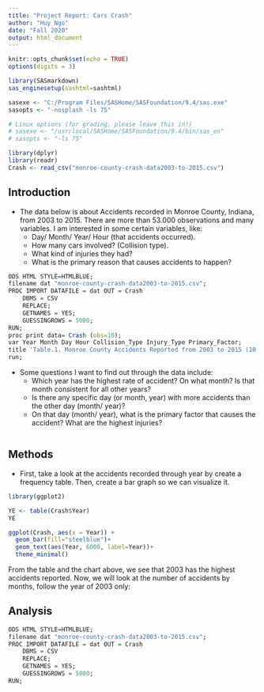 ```yaml
---
title: "Project Report: Cars Crash"
author: "Huy Ngo"
date: "Fall 2020"
output: html_document
---
```


```r
knitr::opts_chunk$set(echo = TRUE)
options(digits = 3)
```

```r

library(SASmarkdown)
sas_enginesetup(sashtml=sashtml)

sasexe <- "C:/Program Files/SASHome/SASFoundation/9.4/sas.exe"
sasopts <- "-nosplash -ls 75"

# Linux options (for grading, please leave this in!)
# sasexe <- "/usr/local/SASHome/SASFoundation/9.4/bin/sas_en"
# sasopts <- "-ls 75"
```

```r
library(dplyr)
library(readr)
Crash <- read_csv("monroe-county-crash-data2003-to-2015.csv")
```

## Introduction

* The data below is about Accidents recorded in Monroe County, Indiana, from 2003 to 2015. There are more than 53.000 observations and many variables. I am interested in some certain variables, like:
  - Day/ Month/ Year/ Hour (that accidents occurred). 
  - How many cars involved? (Collision type). 
  - What kind of injuries they had? 
  - What is the primary reason that causes accidents to happen?  

```r
ODS HTML STYLE=HTMLBLUE;
filename dat "monroe-county-crash-data2003-to-2015.csv";
PROC IMPORT DATAFILE = dat OUT = Crash
    DBMS = CSV 
    REPLACE; 
    GETNAMES = YES;
    GUESSINGROWS = 5000;
RUN;
proc print data= Crash (obs=10);
var Year Month Day Hour Collision_Type Injury_Type Primary_Factor;
title 'Table.1. Monroe County Accidents Reported from 2003 to 2015 (10 observations)';
run;
```


* Some questions I want to find out through the data include:
  - Which year has the highest rate of accident? On what month? Is that month consistent for all other years? 
  - Is there any specific day (or month, year) with more accidents than the other day (month/ year)? 
  - On that day (month/ year), what is the primary factor that causes the accident? What are the highest injuries? 
  

```r

```

## Methods

- First, take a look at the accidents recorded through year by create a frequency table. Then, create a bar graph so we can visualize it.


```r
library(ggplot2)

YE <- table(Crash$Year)
YE

ggplot(Crash, aes(x = Year)) + 
  geom_bar(fill="steelblue")+
  geom_text(aes(Year, 6000, label=Year))+
  theme_minimal()
```

From the table and the chart above, we see that 2003 has the highest accidents reported. Now, we will look at the number of accidents by months, follow the year of 2003 only:


## Analysis



```r
ODS HTML STYLE=HTMLBLUE;
filename dat "monroe-county-crash-data2003-to-2015.csv";
PROC IMPORT DATAFILE = dat OUT = Crash
    DBMS = CSV 
    REPLACE; 
    GETNAMES = YES;
    GUESSINGROWS = 5000;
RUN;

```